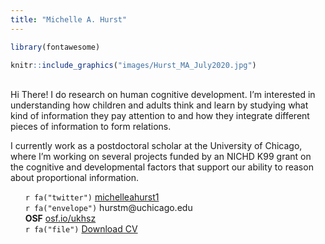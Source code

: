 ```yaml
---
title: "Michelle A. Hurst"
---
```


```r
library(fontawesome)
```

<div class = "row">

::: {.floatting}

```r
knitr::include_graphics("images/Hurst_MA_July2020.jpg")
```

<br>
Hi There! I do research on human cognitive development. I'm interested in understanding how children and adults think and learn by studying what kind of information they pay attention to and how they integrate different pieces of information to form relations. 

I currently work as a postdoctoral scholar at the University of Chicago, where I'm working on several projects funded by an NICHD K99 grant on the cognitive and developmental factors that support our ability to reason about proportional information.

:::

</div>

<div class = "row">

|       `r fa("twitter")` [michelleahurst1](https://twitter.com/michelleahurst1){target="_blank"}
  
|       `r fa("envelope")` hurstm@uchicago.edu

|       **OSF** [osf.io/ukhsz](https://osf.io/ukhsz){target="_blank"}

|       `r fa("file")` [Download CV](files/HURST_CV_2022March25.pdf){target="_blank"}

</div>